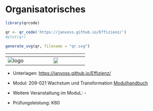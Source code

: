 # Organisatorisches {.unnumbered}

```r
library(qrcode)

qr <- qr_code('https://janvoss.github.io/Effizienz/')
#plot(qr)

generate_svg(qr, filename = "qr.svg")

```

|       ${}$        |  ${}$  |
|:-----------------:|:--------------------------------------------------:|
| ![logo](logo.png) |    ![](qr.svg){width="30%"}              |

- Unterlagen: <https://janvoss.github.io/Effizienz/>

- Modul: 209-021 Wachstum und Transformation [Modulhandbuch](https://www.hfwu.de/fileadmin/user_upload/FAVM/ZuB/Module/Modulhandbuch_spob_zub_2022_WiSe_Stand_2022_WiSe.pdf) 

- Weitere Veranstaltung im ModuL: -

- Prüfungsleistung: K60